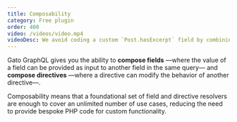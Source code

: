 ```yaml
---
title: Composability
category: Free plugin
order: 400
video: /videos/video.mp4
videoDesc: We avoid coding a custom `Post.hasExcerpt` field by combining fields `Post.excerpt` and `Root._notEmpty`.
---
```


Gato GraphQL gives you the ability to **compose fields** —where the value of a field can be provided as input to another field in the same query— and **compose directives** —where a directive can modify the behavior of another directive—.

Composability means that a foundational set of field and directive resolvers are enough to cover an unlimited number of use cases, reducing the need to provide bespoke PHP code for custom functionality.
